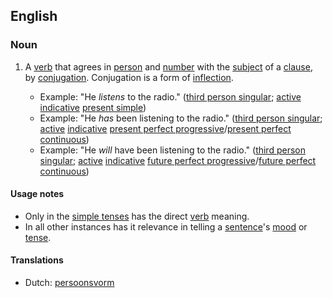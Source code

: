 ==English==

===Noun===
{{en-noun|sg=[[direct]] [[verb]]}}

# {{grammar}} A [[verb]] that agrees in [[person]] and [[number]] with the [[subject]] of a [[clause]], by [[conjugation]]. Conjugation is a form of [[inflection]].
#*Example: "He ''listens'' to the radio." ([[third person singular]]; [[active]] [[indicative]] [[present simple]])
#*Example: "He ''has'' been listening to the radio." ([[third person singular]]; [[active]] [[indicative]] [[present perfect progressive]]/[[present perfect continuous]])
#*Example: "He ''will'' have been listening to the radio." ([[third person singular]]; [[active]] [[indicative]] [[future perfect progressive]]/[[future perfect continuous]])

====Usage notes====
* Only in the [[simple tense]]s has the direct [[verb]] meaning.
* In all other instances has it relevance in telling a [[sentence]]'s [[mood]] or [[tense]].

====Translations====
*Dutch: [[persoonsvorm]] {{m}}